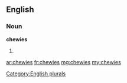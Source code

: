 ==English==

===Noun===
'''chewies'''

# {{plural of|[[chewie]]}}

[[Category:English plurals]]

[[ar:chewies]]
[[fr:chewies]]
[[mg:chewies]]
[[my:chewies]]